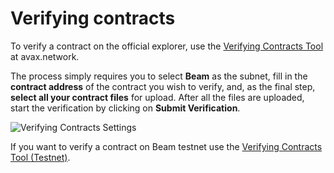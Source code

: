 # Verifying contracts

To verify a contract on the official explorer, use the [Verifying Contracts Tool](https://subnets.avax.network/tools/verify-contract) at avax.network.

The process simply requires you to select **Beam** as the subnet, fill in the **contract address** of the contract you wish to verify, and, as the final step, **select all your contract files** for upload. After all the files are uploaded, start the verification by clicking on **Submit Verification**.


![Verifying Contracts Settings](/contract-verification-settings.png)


If you want to verify a contract on Beam testnet use the [Verifying Contracts Tool (Testnet)](https://subnets-test.avax.network/tools/verify-contract).